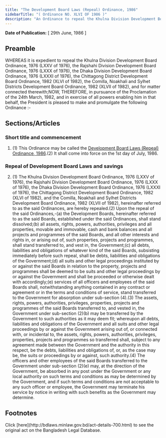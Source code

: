 ```yaml
---
title: "The Development Board Laws (Repeal) Ordinance, 1986"
sidebarTitle: "( Ordinance NO. XLVI OF 1986 )"
description: "An Ordinance to repeal the Khulna Division Development Board Ordinance, 1976, the Rajshahi Division Development Board Ordinance, 1976, the Dhaka Division Development Board Ordinance, 1976, the Chittagong District Development Board Ordinance, 1982 and the Comilla, Noakhali and Sylhet Districts Development Board Ordinance, 1982."
---
```


**Date of Publication:** [ 29th June, 1986 ]

## Preamble

WHEREAS it is expedient to repeal the Khulna Division Development Board Ordinance, 1976 (LXXV of 1976), the Rajshahi Division Development Board Ordinance, 1976 (LXXX of 1976), the Dhaka Division Development Board Ordinance, 1976 (LXXXI of 1976), the Chittagong District Development Board Ordinance, 1982 (XLVI of 1982), the Comilla, Noakhali and Sylhet Districts Development Board Ordinance, 1982 (XLVII of 1982), and for matter connected therewith;NOW, THEREFORE, in pursuance of the Proclamation of the 24th March, 1982, and in exercise of all powers enabling him in that behalf, the President is pleased to make and promulgate the following Ordinance :-

## Sections/Articles

### Short title and commencement

1. (1) This Ordinance may be called the [Development Board Laws (Repeal) Ordinance, 1986](/laws/volume-26/act-700 "Development Board Laws (Repeal) Ordinance, 1986").(2) It shall come into force on the 1st day of July, 1986.

### Repeal of Development Board Laws and savings

2. (1) The Khulna Division Development Board Ordinance, 1976 (LXXV of 1976), the Rajshahi Division Development Board Ordinance, 1976 (LXXX of 1976), the Dhaka Division Development Board Ordinance, 1976 (LXXXI of 1976), the Chittagong District Development Board Ordinance, 1982 (XLVI of 1982), and the Comilla, Noakhali and Sylhet Districts Development Board Ordinance, 1982 (XLVII of 1982), hereinafter referred to as the said Ordinances, are hereby repealed.(2) Upon the repeal of the said Ordinances,-(a) the Development Boards, hereinafter referred to as the said Boards, established under the said Ordinances, shall stand dissolved;(b) all assets, rights, powers, authorities, privileges and all properties, movable and immovable, cash and bank balances and all projects and programmes of the said Boards, and all other interests and rights in, or arising out of, such properties, projects and programmes, shall stand transferred to, and vest in, the Government;(c) all debts, liabilities and obligations of whatever kind of the said Boards, subsisting immediately before such repeal, shall be debts, liabilities and obligations of the Government;(d) all suits and other legal proceedings instituted by or against the said Boards in relation to the property, projects and programmes shall be deemed to be suits and other legal proceedings by or against the Government and shall be proceeded or otherwise dealt with accordingly;(e) services of all officers and employees of the said Boards shall, notwithstanding anything contained in any contract or agreement or in the terms and conditions of service, stand transferred to the Government for absorption under sub-section (4).(3) The assets, rights, powers, authorities, privileges, properties, projects and programmes of the said Boards transferred to, and vested in, the Government under sub-section (2)(b) may be transferred by the Government to such authorities as it may deem fit; whereupon all debts, liabilities and obligations of the Government and all suits and other legal proceedings by or against the Government arising out of, or connected with, or incidental to, the assets, rights, powers, authorities, privileges, properties, projects and programmes so transferred shall, subject to any agreement made between the Government and the authority in this respect, be the debts, liabilities and obligations of, or, as the case may be, the suits or proceedings by or against, such authority.(4) The officers and other employees of the said Boards transferred to the Government under sub-section (2)(e) may, at the direction of the Government, be absorbed in any post under the Government or any local authority on such terms and conditions as may be determined by the Government, and if such terms and conditions are not acceptable to any such officer or employee, the Government may terminate his service by notice in writing with such benefits as the Government may determine.

## Footnotes

<Note>
  Click [here](http://bdlaws.minlaw.gov.bd/act-details-700.html) to see the original act on the Bangladesh Legal Database.
</Note>
